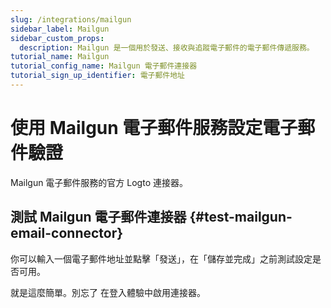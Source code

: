 ```yaml
---
slug: /integrations/mailgun
sidebar_label: Mailgun
sidebar_custom_props:
  description: Mailgun 是一個用於發送、接收與追蹤電子郵件的電子郵件傳遞服務。
tutorial_name: Mailgun
tutorial_config_name: Mailgun 電子郵件連接器
tutorial_sign_up_identifier: 電子郵件地址
---
```




# 使用 Mailgun 電子郵件服務設定電子郵件驗證

Mailgun 電子郵件服務的官方 Logto 連接器。

<GuideTip />

<Integration />

## 測試 Mailgun 電子郵件連接器 \{#test-mailgun-email-connector}

你可以輸入一個電子郵件地址並點擊「發送」，在「儲存並完成」之前測試設定是否可用。

就是這麼簡單。別忘了 <MainSiteUrl href="/connectors/email-connectors/#enable-email-sign-up-or-sign-in">在登入體驗中啟用連接器</MainSiteUrl>。
